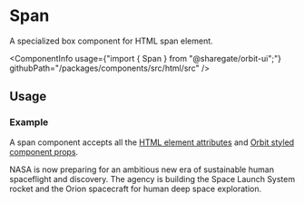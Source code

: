 
<Meta
    title="Html elements/Span"
    id="html-span"
/>

# Span

<Tagline>A specialized <Link href="?path=/docs/box--default-story">box</Link> component for HTML span element.</Tagline>

<ComponentInfo
    usage={"import { Span } from \"@sharegate/orbit-ui\";"}
    githubPath="/packages/components/src/html/src"
/>

## Usage

### Example

A span component accepts all the [HTML element attributes](https://developer.mozilla.org/en-US/docs/Web/HTML/Element/span) and [Orbit styled component props](?path=/docs/styling--page).

<Preview>
    <Story name="example">
        <Span color="alias-tertiary">NASA is now preparing for an ambitious new era of sustainable human spaceflight and discovery. The agency is building the Space Launch System rocket and the Orion spacecraft for human deep space exploration.</Span>
    </Story>
</Preview>
